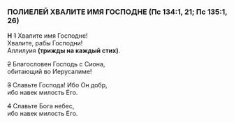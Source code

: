 ### ПОЛИЕЛЕЙ ХВАЛИТЕ ИМЯ ГОСПОДНЕ (Пс 134:1, 21; Пс 135:1, 26)

**Н** ~~1~~ Хвалите имя Господне!  
Хвалите, рабы Господни!  
Аллилуия **(трижды на каждый стих)**.

~~2~~ Благословен Господь с Сиона,  
обитающий во Иерусалиме!

~~3~~ Славьте Господа! Ибо Он добр,  
ибо навек милость Его.

~~4~~ Славьте Бога небес,  
ибо навек милость Его.
